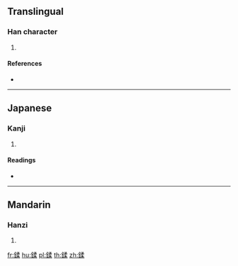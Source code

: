 {{character info/new}}
==Translingual==

===Han character===
{{Han char|rn=167|rad=金|as=09|sn=17|four=87194|canj=CNHD}}

# {{defn|Han|sort=金09}}

====References====
* {{Han ref|kx=1313.210|dkj=40614|dj=1814.160|hdz=64236.190|uh=9352|ud=37714|bh=EEE2|bd=61154}}

----

==Japanese==

===Kanji===
{{ja-kanji|grade=|rs=金09}}

# {{defn|lang=ja|sort=金09}}

====Readings====
* {{ja-readings|on=[[じゅう]] (jū), [[にゅ]] (nyu)|kun=[[なまがね]] (namagane)|nanori=}}

----

==Mandarin==

===Hanzi===
{{cmn-hanzi|pin=[[róu]] ([[rou2]])|wg=jou<sup>2</sup>}}

# {{defn|lang=cmn|sort=金09}}

[[fr:鍒]]
[[hu:鍒]]
[[pl:鍒]]
[[th:鍒]]
[[zh:鍒]]